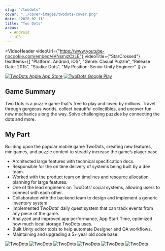 ```yaml
---
slug: "/twodots"
cover: "../cover-images/twodots-cover.png"
date: "2020-02-11"
title: "Two Dots"
areas:
  - Android
  - iOS
---
```


<VideoHeader 
  videoUrl={"https://www.youtube-nocookie.com/embed/eVNsmjzCzLE"} 
  videoTitle={"StarCrossed"} 
  textItems={[
   "Platform: Android, iOS",
   "Genre: Casual Puzzle",
   "Release Date: 2015",
   "Studio: Dots",
   "My Position: Senior Unity Engineer"
  ]} 
/>

 [![TwoDots Apple App Store](/img/appleappstore.png)](https://apps.apple.com/us/app/two-dots/id880178264)  [![TwoDots Google Play](/img/googleplay.png)](https://play.google.com/store/apps/details?id=com.weplaydots.twodotsandroid&hl=en_US&gl=US)

<h2>Game Summary</h2>

Two Dots is a puzzle game that's free to play and loved by millions.
Travel through gorgeous worlds, collect beautiful collectibles, and uncover fun new mechanics along the way. Solve challenging puzzles by connecting the dots and more.

<h2>My Part</h2>

<div style="text-align: left">

Building upon the popular mobile game TwoDots, creating new features, minigames, and puzzle content to steadily increase the game’s player base.
- Architected large features with technical specification docs.
- Responsible for the on time delivery of systems being built by a dev team.
- Worked with the product team on timelines and resource allocation planning for large features.
- One of the lead engineers on TwoDots’ social systems, allowing users to connect with each other.
- Collaborated with the backend team to design and implement a generic inventory system.
- Implemented TwoDots’ daily quest system that can track events from any piece of the game.
- Analyzed and improved app performance, App Start Time, optimized how much local storage TwoDots uses.
- Built Unity editor tools to help automate Designer and QA workflows.
- Maintaining and upgrading a 5+ year old code base.

</div>

![TwoDots](/img/twodots1.png) ![TwoDots](/img/twodots2.png) ![TwoDots](/img/twodots3.png)
![TwoDots](/img/twodots4.png) ![TwoDots](/img/twodots7.png) ![TwoDots](/img/twodots6.png)